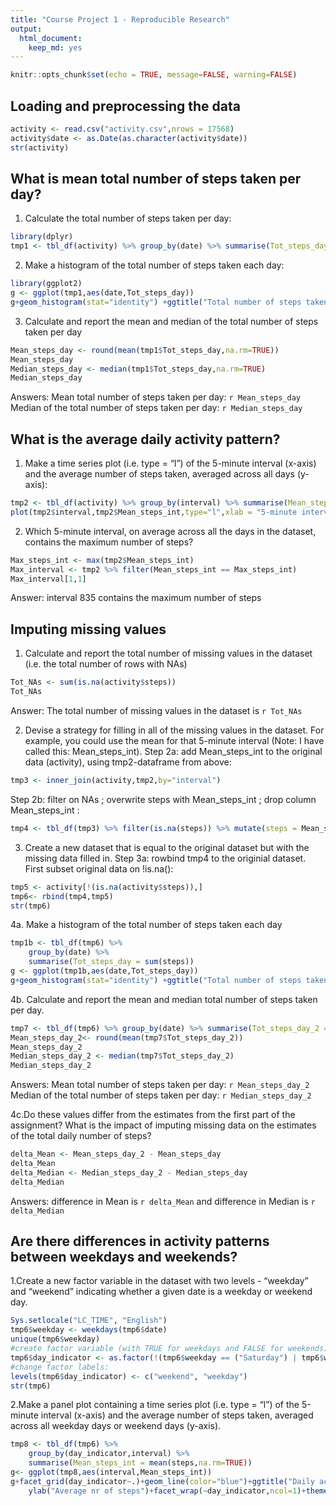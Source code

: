 ---
title: "Course Project 1 - Reproducible Research"
output: 
  html_document:
    keep_md: yes
---

```{r setup, include=FALSE}
knitr::opts_chunk$set(echo = TRUE, message=FALSE, warning=FALSE)
```

## Loading and preprocessing the data

```{r data}
activity <- read.csv("activity.csv",nrows = 17568)
activity$date <- as.Date(as.character(activity$date))
str(activity)
```

## What is mean total number of steps taken per day?
1. Calculate the total number of steps taken per day:
```{r Tot_steps_day}
library(dplyr)
tmp1 <- tbl_df(activity) %>% group_by(date) %>% summarise(Tot_steps_day = sum(steps))
```

2. Make a histogram of the total number of steps taken each day:
```{r histogram}
library(ggplot2)
g <- ggplot(tmp1,aes(date,Tot_steps_day))
g+geom_histogram(stat="identity") +ggtitle("Total number of steps taken each day")+xlab("Day")+ylab("Number of steps")
```

3. Calculate and report the mean and median of the total number of steps taken per day
```{r mean and median}
Mean_steps_day <- round(mean(tmp1$Tot_steps_day,na.rm=TRUE))
Mean_steps_day
Median_steps_day <- median(tmp1$Tot_steps_day,na.rm=TRUE)
Median_steps_day
```

Answers:
Mean total number of steps taken per day: `r Mean_steps_day`
Median of the total number of steps taken per day: `r Median_steps_day`

## What is the average daily activity pattern?
1. Make a time series plot (i.e. type = "l") of the 5-minute interval (x-axis) and the average number of steps taken, 
averaged across all days (y-axis):
```{r plot daily pattern}
tmp2 <- tbl_df(activity) %>% group_by(interval) %>% summarise(Mean_steps_int = mean(steps,na.rm=TRUE))
plot(tmp2$interval,tmp2$Mean_steps_int,type="l",xlab = "5-minute interval", ylab = "average nr of steps", main="Daily activity pattern")
```

2. Which 5-minute interval, on average across all the days in the dataset, contains the maximum number of steps?
```{r max interval}
Max_steps_int <- max(tmp2$Mean_steps_int)
Max_interval <- tmp2 %>% filter(Mean_steps_int == Max_steps_int)
Max_interval[1,1] 
```

Answer: interval 835 contains the maximum number of steps

## Imputing missing values
1. Calculate and report the total number of missing values in the dataset (i.e. the total number of rows with NAs)
```{r Tot_NAs}
Tot_NAs <- sum(is.na(activity$steps))
Tot_NAs
```
Answer: The total number of missing values in the dataset is `r Tot_NAs`

2. Devise a strategy for filling in all of the missing values in the dataset.
For example, you could use the mean for that 5-minute interval (Note: I have called this: Mean_steps_int).
Step 2a: add Mean_steps_int to the original data (activity), using tmp2-dataframe from above:
```{r inner join}
tmp3 <- inner_join(activity,tmp2,by="interval") 
```
Step 2b: filter on NAs ; overwrite steps with Mean_steps_int ; drop column Mean_steps_int :
```{r fill NAs}
tmp4 <- tbl_df(tmp3) %>% filter(is.na(steps)) %>% mutate(steps = Mean_steps_int) %>% select(steps,date,interval)
```
3. Create a new dataset that is equal to the original dataset but with the missing data filled in.
Step 3a: rowbind tmp4 to the originial dataset. First subset original data on !is.na():
```{r new data}
tmp5 <- activity[!(is.na(activity$steps)),]
tmp6<- rbind(tmp4,tmp5)
str(tmp6)
```

4a. Make a histogram of the total number of steps taken each day
```{r histogram 2}
tmp1b <- tbl_df(tmp6) %>%
    group_by(date) %>%
    summarise(Tot_steps_day = sum(steps))
g <- ggplot(tmp1b,aes(date,Tot_steps_day))
g+geom_histogram(stat="identity") +ggtitle("Total number of steps taken each day")+xlab("Day")+ylab("Number of steps")
```

4b. Calculate and report the mean and median total number of steps taken per day. 
```{r}
tmp7 <- tbl_df(tmp6) %>% group_by(date) %>% summarise(Tot_steps_day_2 = sum(steps))
Mean_steps_day_2<- round(mean(tmp7$Tot_steps_day_2))
Mean_steps_day_2
Median_steps_day_2 <- median(tmp7$Tot_steps_day_2)
Median_steps_day_2
```

Answers:
Mean total number of steps taken per day: `r Mean_steps_day_2`
Median of the total number of steps taken per day: `r Median_steps_day_2`

4c.Do these values differ from the estimates from the first part of the assignment? What is the impact of imputing missing data on the estimates of the total daily number of steps?
```{r}
delta_Mean <- Mean_steps_day_2 - Mean_steps_day
delta_Mean 
delta_Median <- Median_steps_day_2 - Median_steps_day
delta_Median
```

Answers: 
difference in Mean is `r delta_Mean`
and difference in Median is `r delta_Median`

## Are there differences in activity patterns between weekdays and weekends?
1.Create a new factor variable in the dataset with two levels - "weekday" and "weekend" indicating whether a given date is a weekday or weekend day.

```{r}
Sys.setlocale("LC_TIME", "English")
tmp6$weekday <- weekdays(tmp6$date) 
unique(tmp6$weekday) 
#create factor variable (with TRUE for weekdays and FALSE for weekends):
tmp6$day_indicator <- as.factor(!(tmp6$weekday == ("Saturday") | tmp6$weekday == ("Sunday")))
#change factor labels:
levels(tmp6$day_indicator) <- c("weekend", "weekday")
str(tmp6)
```

2.Make a panel plot containing a time series plot (i.e. type = "l") of the 5-minute interval (x-axis) 
and the average number of steps taken, averaged across all weekday days or weekend days (y-axis). 

```{r}
tmp8 <- tbl_df(tmp6) %>%
    group_by(day_indicator,interval) %>%
    summarise(Mean_steps_int = mean(steps,na.rm=TRUE))
g<- ggplot(tmp8,aes(interval,Mean_steps_int))
g+facet_grid(day_indicator~.)+geom_line(color="blue")+ggtitle("Daily activity pattern")+
    ylab("Average nr of steps")+facet_wrap(~day_indicator,ncol=1)+theme_bw()
```

